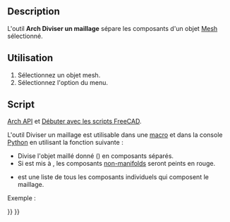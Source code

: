 <languages/>

{{Docnav/fr
|[[BIM_WPView/fr|Vue du plan de travail]]
|[[Arch_MeshToShape/fr|Maillage vers une forme]]
|[[BIM_Workbench/fr|Atelier BIM]]
|IconL=BIM_WPView.svg
|IconR=Arch_MeshToShape.svg
|IconC=Workbench_BIM.svg
}}

{{VeryImportantMessage|Cette commande fait partie de l'ensemble intégré de l'[[BIM_Workbench/fr|atelier BIM]] avec la V1.0<br>
Cette page a été mise à jour pour cette version.}}

{{GuiCommand/fr
|Name=Arch SplitMesh
|Name/fr=Arch Diviser un maillage
|MenuLocation=Utilitaires → Diviser un maillage
|Workbenches=[[BIM_Workbench/fr|BIM]]
|SeeAlso=[[Arch_SelectNonSolidMeshes/fr|Arch Sélection de maillages non-manifold]], [[Arch_MeshToShape/fr|Arch Maillage vers une forme]]
}}

==Description==

L'outil '''Arch Diviser un maillage''' sépare les composants d'un objet [[Mesh_Workbench/fr|Mesh]] sélectionné.

<span id="Usage"></span>
==Utilisation==

# Sélectionnez un objet mesh.
# Sélectionnez l'option {{MenuCommand|Utilitaires → [[Image:Arch_SplitMesh.svg|16px]] Diviser un maillage}} du menu.

<span id="Scripting"></span>
==Script==

{{Emphasis|Voir aussi :}} [[Arch_API/fr|Arch API]] et [[FreeCAD_Scripting_Basics/fr|Débuter avec les scripts FreeCAD]].

L'outil Diviser un maillage est utilisable dans une [[Macros/fr|macro]] et dans la console [[Python/fr|Python]] en utilisant la fonction suivante :

{{Code|code=
new_list = splitMesh(obj, mark=True)
}}

* Divise l'objet maillé donné ({{incode|obj}}) en composants séparés.
* Si {{incode|mark}} est mis à {{incode|True}}, les composants [https://fr.wikipedia.org/wiki/Vari%C3%A9t%C3%A9_(g%C3%A9om%C3%A9trie) non-manifolds] seront peints en rouge.
* {{incode|new_list}} est une liste de tous les composants individuels qui composent le maillage.

Exemple :

{{Code|code=
import FreeCAD, Draft, Arch, Mesh, MeshPart

Line = Draft.makeWire([FreeCAD.Vector(0, 0, 0),FreeCAD.Vector(2000, 2000, 0)])
Wall = Arch.makeWall(Line, width=150, height=3000)
FreeCAD.ActiveDocument.recompute()

Shape = Wall.Shape.copy(False)
Shape.Placement = Wall.getGlobalPlacement()

mesh_obj = FreeCAD.ActiveDocument.addObject("Mesh::Feature", "Mesh")
mesh_obj.Mesh = MeshPart.meshFromShape(Shape=Shape, MaxLength=520)
mesh_obj.ViewObject.DisplayMode = "Flat Lines"

new_list = Arch.splitMesh(mesh_obj)
}}


{{Docnav/fr
|[[BIM_WPView/fr|Vue du plan de travail]]
|[[Arch_MeshToShape/fr|Maillage vers une forme]]
|[[BIM_Workbench/fr|Atelier BIM]]
|IconL=BIM_WPView.svg
|IconR=Arch_MeshToShape.svg
|IconC=Workbench_BIM.svg
}}

{{BIM_Tools_navi{{#translation:}}}}
{{Userdocnavi{{#translation:}}}}